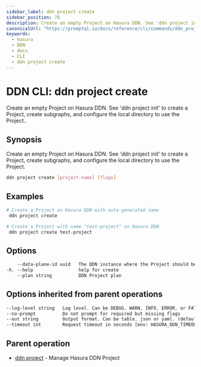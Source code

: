 ```yaml
---
sidebar_label: ddn project create
sidebar_position: 78
description: Create an empty Project on Hasura DDN. See 'ddn project init' to create a Project, create subgraphs, and configure the local directory to use the Project. using the DDN CLI
canonicalUrl: "https://promptql.io/docs/reference/cli/commands/ddn_project_create"
keywords:
  - hasura
  - DDN
  - docs
  - CLI
  - ddn project create
---
```


# DDN CLI: ddn project create

Create an empty Project on Hasura DDN. See 'ddn project init' to create a Project, create subgraphs, and configure the local directory to use the Project..

## Synopsis

Create an empty Project on Hasura DDN. See 'ddn project init' to create a Project, create subgraphs, and configure the local directory to use the Project.

```bash
ddn project create [project-name] [flags]
```

## Examples

```bash
# Create a Project on Hasura DDN with auto-generated name
 ddn project create

# Create a Project with name "test-project" on Hasura DDN
 ddn project create test-project
```

## Options

```sass
    --data-plane-id uuid   The DDN instance where the Project should be hosted
-h, --help                 help for create
    --plan string          DDN Project plan
```

## Options inherited from parent operations

```sass
--log-level string   Log level. Can be DEBUG, WARN, INFO, ERROR, or FATAL. (default "INFO")
--no-prompt          Do not prompt for required but missing flags
--out string         Output format. Can be table, json or yaml. (default "table")
--timeout int        Request timeout in seconds [env: HASURA_DDN_TIMEOUT] (default 100)
```

## Parent operation

- [ddn project](/reference/cli/commands/ddn_project) - Manage Hasura DDN Project
